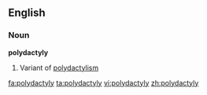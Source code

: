==English==

===Noun===
'''polydactyly'''

#Variant of [[polydactylism]]

[[fa:polydactyly]]
[[ta:polydactyly]]
[[vi:polydactyly]]
[[zh:polydactyly]]